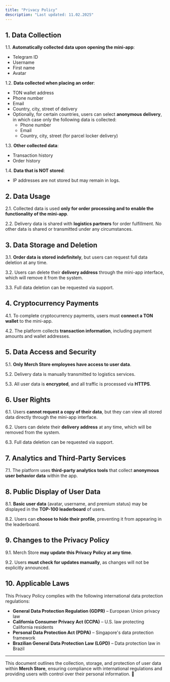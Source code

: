 ```yaml
---
title: "Privacy Policy"
description: "Last updated: 11.02.2025"
---
```


## 1. Data Collection

1.1. **Automatically collected data upon opening the mini-app**:
- Telegram ID
- Username
- First name
- Avatar

1.2. **Data collected when placing an order**:
- TON wallet address
- Phone number
- Email
- Country, city, street of delivery
- Optionally, for certain countries, users can select **anonymous delivery**, in which case only the following data is collected:
  - Phone number
  - Email
  - Country, city, street (for parcel locker delivery)

1.3. **Other collected data**:
- Transaction history
- Order history

1.4. **Data that is NOT stored**:
- IP addresses are not stored but may remain in logs.

## 2. Data Usage

2.1. Collected data is used **only for order processing and to enable the functionality of the mini-app**.

2.2. Delivery data is shared with **logistics partners** for order fulfillment. No other data is shared or transmitted under any circumstances.

## 3. Data Storage and Deletion

3.1. **Order data is stored indefinitely**, but users can request full data deletion at any time.

3.2. Users can delete their **delivery address** through the mini-app interface, which will remove it from the system.

3.3. Full data deletion can be requested via support.

## 4. Cryptocurrency Payments

4.1. To complete cryptocurrency payments, users must **connect a TON wallet** to the mini-app.

4.2. The platform collects **transaction information**, including payment amounts and wallet addresses.

## 5. Data Access and Security

5.1. **Only Merch Store employees have access to user data**.

5.2. Delivery data is manually transmitted to logistics services.

5.3. All user data is **encrypted**, and all traffic is processed via **HTTPS**.

## 6. User Rights

6.1. Users **cannot request a copy of their data**, but they can view all stored data directly through the mini-app interface.

6.2. Users can delete their **delivery address** at any time, which will be removed from the system.

6.3. Full data deletion can be requested via support.

## 7. Analytics and Third-Party Services

7.1. The platform uses **third-party analytics tools** that collect **anonymous user behavior data** within the app.

## 8. Public Display of User Data

8.1. **Basic user data** (avatar, username, and premium status) may be displayed in the **TOP-100 leaderboard** of users.

8.2. Users can **choose to hide their profile**, preventing it from appearing in the leaderboard.

## 9. Changes to the Privacy Policy

9.1. Merch Store **may update this Privacy Policy at any time**.

9.2. Users **must check for updates manually**, as changes will not be explicitly announced.

## 10. Applicable Laws

This Privacy Policy complies with the following international data protection regulations:
- **General Data Protection Regulation (GDPR)** – European Union privacy law
- **California Consumer Privacy Act (CCPA)** – U.S. law protecting California residents
- **Personal Data Protection Act (PDPA)** – Singapore's data protection framework
- **Brazilian General Data Protection Law (LGPD)** – Data protection law in Brazil

---

This document outlines the collection, storage, and protection of user data within **Merch Store**, ensuring compliance with international regulations and providing users with control over their personal information. 🚀